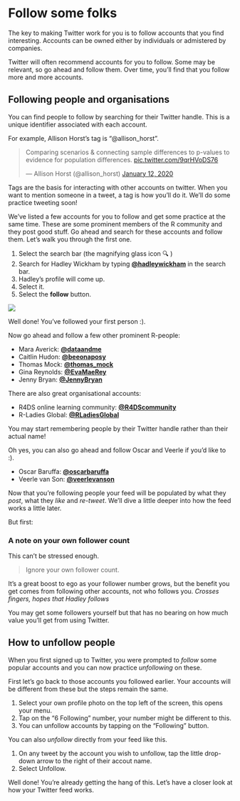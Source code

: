 # Follow some folks

The key to making Twitter work for you is to follow accounts that you find interesting. 
Accounts can be owned either by individuals or admistered by companies. 

Twitter will often recommend accounts for you to follow. 
Some may be relevant, so go ahead and follow them. 
Over time, you'll find that you follow more and more accounts. 

## Following people and organisations

You can find people to follow by searching for their Twitter handle. 
This is a unique identifier associated with each account. 

For example, Allison Horst's tag is "@allison_horst". 

<blockquote class="twitter-tweet"><p lang="en" dir="ltr">Comparing scenarios &amp; connecting sample differences to p-values to evidence for population differences. <a href="https://t.co/9qrHVoDS76">pic.twitter.com/9qrHVoDS76</a></p>&mdash; Allison Horst (@allison_horst) <a href="https://twitter.com/allison_horst/status/1216411299875192837?ref_src=twsrc%5Etfw">January 12, 2020</a></blockquote> <script async src="https://platform.twitter.com/widgets.js" charset="utf-8"></script>

Tags are the basis for interacting with other accounts on twitter. When you want to mention someone in a tweet, a tag is how you'll do it. We'll do some practice tweeting soon!

We've listed a few accounts for you to follow and get some practice at the same time. 
These are some prominent members of the R community and they post good stuff. 
Go ahead and search for these accounts and follow them. Let's walk you through the first one. 

1. Select the search bar (the magnifying glass icon 🔍 ) 
1. Search for Hadley Wickham by typing **[\@hadleywickham](https://twitter.com/hadleywickham){target="_blank"}** in the search bar. 
1. Hadley's profile will come up. 
1. Select it. 
1. Select the **follow** button.


![](images/search_hadley.jpg)
    
Well done! 
You've followed your first person :).

Now go ahead and follow a few other prominent R-people:

* Mara Averick: **[\@dataandme](https://twitter.com/dataandme){target="_blank"}**
* Caitlin Hudon: **[\@beeonaposy](https://twitter.com/beeonaposy){target="_blank"}**
* Thomas Mock: **[\@thomas_mock](https://twitter.com/thomas_mock){target="_blank"}**
* Gina Reynolds: **[\@EvaMaeRey](https://twitter.com/EvaMaeRey){target="_blank"}**
* Jenny Bryan: **[\@JennyBryan](https://twitter.com/JennyBryan){target="_blank"}**


There are also great organisational accounts:

* R4DS online learning community: **[\@R4DScommunity](https://twitter.com/R4DScommunity){target="_blank"}**
* R-Ladies Global: **[\@RLadiesGlobal](https://twitter.com/RLadiesGlobal){target="_blank"}**


You may start remembering people by their Twitter handle rather than their actual name!

Oh yes, you can also go ahead and follow Oscar and Veerle if you'd like to :). 

* Oscar Baruffa: **[\@oscarbaruffa](https://twitter.com/OscarBaruffa){target="_blank"}**
* Veerle van Son: **[\@veerlevanson](https://twitter.com/veerlevanson){target="_blank"}** 


Now that you're following people your feed will be populated by what they *post*, what they *like* and *re-tweet*.
We'll dive a little deeper into how the feed works a little later.  

But first: 

### A note on your own follower count


This can't be stressed enough.

> Ignore your own follower count. 

It's a great boost to ego as your follower number grows, but the benefit you get comes from following other accounts, not who follows you. _Crosses fingers, hopes that Hadley follows_ 

You may get some followers yourself but that has no bearing on how much value you'll get from using Twitter.

## How to unfollow people

When you first signed up to Twitter, you were prompted to *follow* some popular accounts and you can now practice *unfollowing* on these.

First let's go back to those accounts you followed earlier. Your accounts will be different from these but the steps remain the same. 

1. Select your own profile photo on the top left of the screen, this opens your menu. 
1. Tap on the "6 Following" number, your number might be different to this.
1. You can unfollow accounts by tapping on the "Following" button. 

You can also *unfollow* directly from your feed like this.

1. On any tweet by the account you wish to unfollow, tap the little drop-down arrow to the right of their accout name. 
1. Select Unfollow. 


Well done! You're already getting the hang of this. Let's have a closer look at how your Twitter feed works. 

